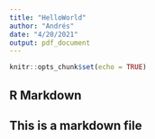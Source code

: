 ---
title: "HelloWorld"
author: "Andrés"
date: "4/20/2021"
output: pdf_document
---

```{r setup, include=FALSE}
knitr::opts_chunk$set(echo = TRUE)
```

## R Markdown

## This is a markdown file
